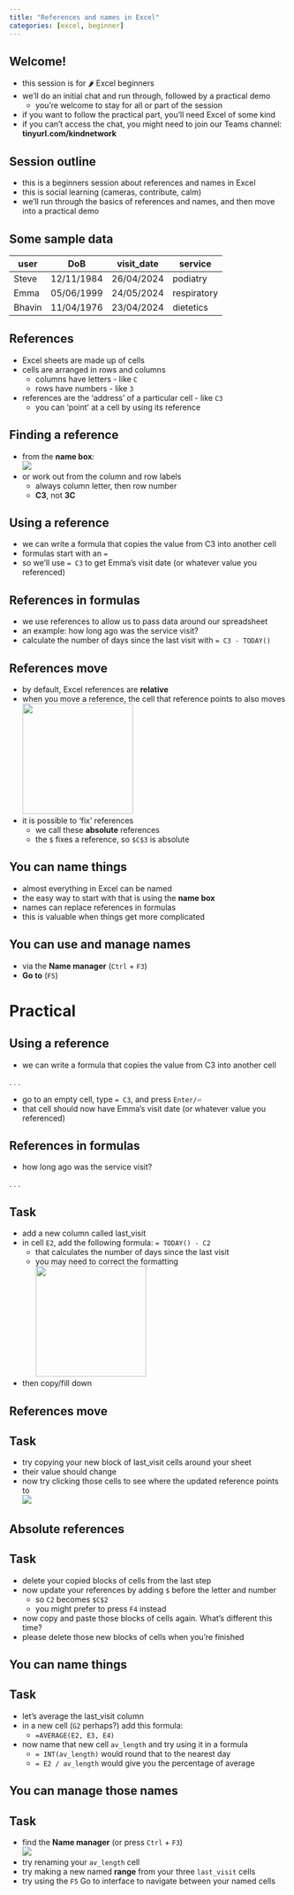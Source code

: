 ---
title: "References and names in Excel"
categories: [excel, beginner]
---

## Welcome!

+ this session is for 🌶 Excel beginners
+ we'll do an initial chat and run through, followed by a practical demo
    + you're welcome to stay for all or part of the session
+ if you want to follow the practical part, you'll need Excel of some kind
+ if you can't access the chat, you might need to join our Teams channel: **tinyurl.com/kindnetwork**

## Session outline

-   this is a beginners session about references and names in Excel
-   this is social learning (cameras, contribute, calm)
- we'll run through the basics of references and names, and then move into a practical demo

## Some sample data

| user   | DoB        | visit_date | service     |
|--------|------------|------------|-------------|
| Steve  | 12/11/1984 | 26/04/2024 | podiatry    |
| Emma   | 05/06/1999 | 24/05/2024 | respiratory |
| Bhavin | 11/04/1976 | 23/04/2024 | dietetics   |

## References

-   Excel sheets are made up of cells
-   cells are arranged in rows and columns
    -   columns have letters - like `C`
    -   rows have numbers - like `3`
-   references are the 'address' of a particular cell - like `C3`
    -   you can 'point' at a cell by using its reference

## Finding a reference

-   from the **name box**: </br> ![](images/clipboard-1746127255.png)
-   or work out from the column and row labels
    - always column letter, then row number
    - **C3**, not **3C**

## Using a reference

- we can write a formula that copies the value from C3 into another cell
- formulas start with an `=`
- so we'll use `= C3` to get Emma's visit date (or whatever value you referenced)

## References in formulas

-   we use references to allow us to pass data around our spreadsheet
-   an example: how long ago was the service visit?
-  calculate the number of days since the last visit with `= C3 - TODAY()`

## References move
- by default, Excel references are **relative**
- when you move a reference, the cell that reference points to also moves </br> ![](images/clipboard-754991469.png){width="200"}
- it is possible to 'fix' references
    - we call these **absolute** references
    - the `$` fixes a reference, so `$C$3` is absolute
    
## You can name things
- almost everything in Excel can be named
- the easy way to start with that is using the **name box**
- names can replace references in formulas
- this is valuable when things get more complicated

## You can use and manage names
- via the **Name manager** (`Ctrl` + `F3`)
- **Go to** (`F5`)

# Practical

## Using a reference

-   we can write a formula that copies the value from C3 into another cell

. . .

::: {.callout-tip appearance="default" icon="true"}

-   go to an empty cell, type `= C3`, and press `Enter/⏎`
- that cell should now have Emma's visit date (or whatever value you referenced)
:::


## References in formulas

-   how long ago was the service visit?

. . .

::: {.callout-tip appearance="default" icon="true"}
## Task

-   add a new column called last_visit
-   in cell `E2`, add the following formula: `= TODAY() - C2`
    -   that calculates the number of days since the last visit
    -   you may need to correct the formatting </br> ![](images/clipboard-2200716982.png){height="200"}
- then copy/fill down

:::

## References move

::: {.callout-tip appearance="default" icon="true"}
## Task
+ try copying your new block of last_visit cells around your sheet
+ their value should change
+ now try clicking those cells to see where the updated reference points to </br> ![](images/clipboard-754991469.png)
:::

## Absolute references
::: {.callout-tip appearance="default" icon="true"}
## Task
+ delete your copied blocks of cells from the last step
+ now update your references by adding `$` before the letter and number
    + so `C2` becomes `$C$2`
    + you might prefer to press `F4` instead
+ now copy and paste those blocks of cells again. What's different this time?
+ please delete those new blocks of cells when you're finished

:::

## You can name things
::: {.callout-tip appearance="default" icon="true"}

## Task
+ let's average the last_visit column
+ in a new cell (`G2` perhaps?) add this formula:
    + `=AVERAGE(E2, E3, E4)`
+ now name that new cell `av_length` and try using it in a formula
  + `= INT(av_length)` would round that to the nearest day
  + `= E2 / av_length` would give you the percentage of average

:::

## You can manage those names
::: {.callout-tip appearance="default" icon="true"}
## Task
+ find the **Name manager** (or press `Ctrl` + `F3`) </br> ![](images/clipboard-3382288451.png)
+ try renaming your `av_length` cell
+ try making a new named **range** from your three `last_visit` cells
+ try using the `F5` Go to interface to navigate between your named cells
:::